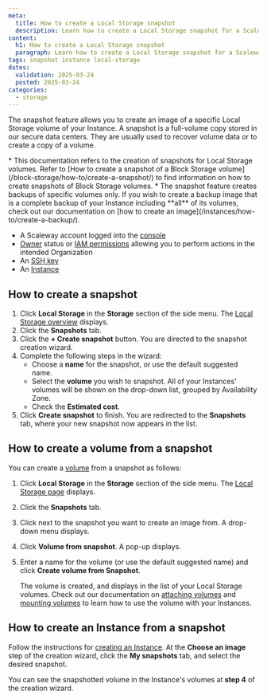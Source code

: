 ```yaml
---
meta:
  title: How to create a Local Storage snapshot
  description: Learn how to create a Local Storage snapshot for a Scaleway Instance with this easy-to-follow guide.
content:
  h1: How to create a Local Storage snapshot
  paragraph: Learn how to create a Local Storage snapshot for a Scaleway Instance with this easy-to-follow guide.
tags: snapshot instance local-storage
dates:
  validation: 2025-03-24
  posted: 2025-03-24
categories:
  - storage
---
```


The snapshot feature allows you to create an image of a specific Local Storage volume of your Instance. A snapshot is a full-volume copy stored in our secure data centers. They are usually used to recover volume data or to create a copy of a volume.

<Message type="tip">
  * This documentation refers to the creation of snapshots for Local Storage volumes. Refer to [How to create a snapshot of a Block Storage volume](/block-storage/how-to/create-a-snapshot/) to find information on how to create snapshots of Block Storage volumes.
  * The snapshot feature creates backups of specific volumes only. If you wish to create a backup image that is a complete backup of your Instance including **all** of its volumes, check out our documentation on [how to create an image](/instances/how-to/create-a-backup/).
</Message>

<Macro id="requirements" />

- A Scaleway account logged into the [console](https://console.scaleway.com)
- [Owner](/iam/concepts/#owner) status or [IAM permissions](/iam/concepts/#permission) allowing you to perform actions in the intended Organization
- An [SSH key](/organizations-and-projects/how-to/create-ssh-key/)
- An [Instance](/instances/how-to/create-an-instance/)

## How to create a snapshot

1. Click **Local Storage** in the **Storage** section of the side menu. The [Local Storage overview](https://console.scaleway.com/instance/servers) displays.
2. Click the **Snapshots** tab.
3. Click the **+ Create snapshot** button. You are directed to the snapshot creation wizard.
4. Complete the following steps in the wizard:
    - Choose a **name** for the snapshot, or use the default suggested name.
    - Select the **volume** you wish to snapshot. All of your Instances' volumes will be shown on the drop-down list, grouped by Availability Zone.
    - Check the **Estimated cost**.
5. Click **Create snapshot** to finish. You are redirected to the **Snapshots** tab, where your new snapshot now appears in the list.

## How to create a volume from a snapshot

You can create a [volume](/instances/concepts/#volumes) from a snapshot as follows:

1. Click **Local Storage** in the **Storage** section of the side menu. The [Local Storage page](https://console.scaleway.com/instance/servers) displays.
2. Click the **Snapshots** tab.
3. Click <Icon name="more" /> next to the snapshot you want to create an image from. A drop-down menu displays.
4. Click **Volume from snapshot**. A pop-up displays.
5. Enter a name for the volume (or use the default suggested name) and click **Create volume from Snapshot**.

    The volume is created, and displays in the list of your Local Storage volumes. Check out our documentation on [attaching volumes](/block-storage/how-to/attach-a-volume/) and [mounting volumes](/block-storage/api-cli/managing-a-volume/#mounting-and-using-a-block-storage-volume) to learn how to use the volume with your Instances.

## How to create an Instance from a snapshot

Follow the instructions for [creating an Instance](/instances/how-to/create-an-instance/). At the **Choose an image** step of the creation wizard, click the **My snapshots** tab, and select the desired snapshot.

<Lightbox src="scaleway-create-from-snapshot.webp" alt="" />

You can see the snapshotted volume in the Instance's volumes at **step 4** of the creation wizard.